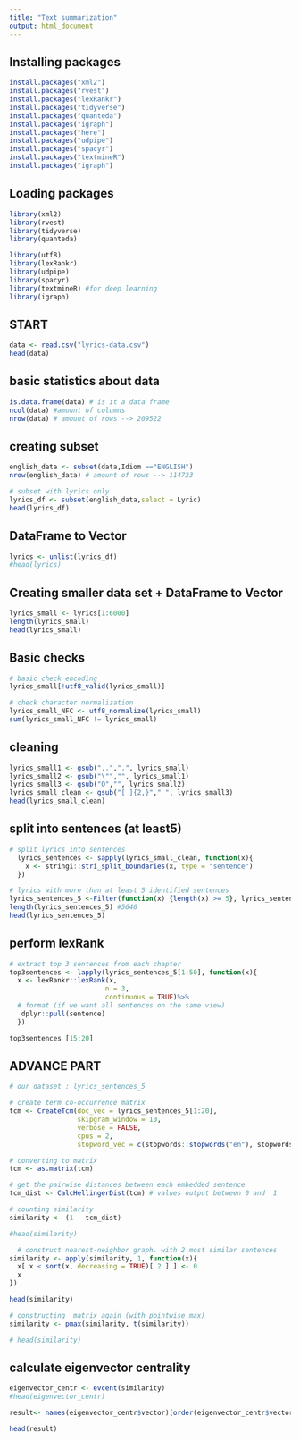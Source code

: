 ```yaml
---
title: "Text summarization"
output: html_document
---
```

## Installing packages
``` r
install.packages("xml2")
install.packages("rvest")
install.packages("lexRankr")
install.packages("tidyverse")
install.packages("quanteda")
install.packages("igraph")
install.packages("here")
install.packages("udpipe")
install.packages("spacyr")
install.packages("textmineR")
install.packages("igraph")
```

## Loading packages
``` r
library(xml2)
library(rvest)
library(tidyverse)
library(quanteda)

library(utf8)
library(lexRankr)
library(udpipe)
library(spacyr)
library(textmineR) #for deep learning
library(igraph)
```

## START

``` r
data <- read.csv("lyrics-data.csv")
head(data)
```
## basic statistics about data
``` r
is.data.frame(data) # is it a data frame
ncol(data) #amount of columns
nrow(data) # amount of rows --> 209522
```
## creating subset
``` r
english_data <- subset(data,Idiom =="ENGLISH")
nrow(english_data) # amount of rows --> 114723

# subset with lyrics only
lyrics_df <- subset(english_data,select = Lyric)
head(lyrics_df)
```
## DataFrame to Vector
``` r
lyrics <- unlist(lyrics_df)
#head(lyrics)
```
## Creating smaller data set + DataFrame to Vector
``` r
lyrics_small <- lyrics[1:6000]
length(lyrics_small)
head(lyrics_small)
```

## Basic checks
``` r
# basic check encoding
lyrics_small[!utf8_valid(lyrics_small)] 

# check character normalization
lyrics_small_NFC <- utf8_normalize(lyrics_small)
sum(lyrics_small_NFC != lyrics_small) 
```
## cleaning
``` r
lyrics_small1 <- gsub(",.",".", lyrics_small)
lyrics_small2 <- gsub("\"","", lyrics_small1)
lyrics_small3 <- gsub("O","", lyrics_small2)
lyrics_small_clean <- gsub("[ ]{2,}"," ", lyrics_small3)
head(lyrics_small_clean)
```
## split into sentences (at least5)
``` r
# split lyrics into sentences
  lyrics_sentences <- sapply(lyrics_small_clean, function(x){
    x <- stringi::stri_split_boundaries(x, type = "sentence")
  })

# lyrics with more than at least 5 identified sentences
lyrics_sentences_5 <-Filter(function(x) {length(x) >= 5}, lyrics_sentences)
length(lyrics_sentences_5) #5646
head(lyrics_sentences_5)

```

## perform lexRank
``` r
# extract top 3 sentences from each chapter
top3sentences <- lapply(lyrics_sentences_5[1:50], function(x){
  x <- lexRankr::lexRank(x,
                        n = 3,
                        continuous = TRUE)%>% 
  # format (if we want all sentences on the same view)
   dplyr::pull(sentence) 
  })

```

``` r
top3sentences [15:20]

```

## ADVANCE PART
``` r
# our dataset : lyrics_sentences_5

# create term co-occurrence matrix
tcm <- CreateTcm(doc_vec = lyrics_sentences_5[1:20],
                 skipgram_window = 10,
                 verbose = FALSE,
                 cpus = 2,
                 stopword_vec = c(stopwords::stopwords("en"), stopwords::stopwords(source = "smart")),)
```

``` r
# converting to matrix
tcm <- as.matrix(tcm)

# get the pairwise distances between each embedded sentence
tcm_dist <- CalcHellingerDist(tcm) # values output between 0 and  1

# counting similarity
similarity <- (1 - tcm_dist)

#head(similarity)
```

``` r
  # construct nearest-neighbor graph. with 2 most similar sentences
similarity <- apply(similarity, 1, function(x){
  x[ x < sort(x, decreasing = TRUE)[ 2 ] ] <- 0
  x
})

head(similarity)

```

``` r
# constructing  matrix again (with pointwise max)
similarity <- pmax(similarity, t(similarity)) 

# head(similarity)
```

## calculate eigenvector centrality
``` r
eigenvector_centr <- evcent(similarity)
#head(eigenvector_centr)
```


``` r
result<- names(eigenvector_centr$vector)[order(eigenvector_centr$vector, decreasing = TRUE)[ 1:9 ] ] # how many words will be printed.

head(result)
```

``` r

```